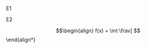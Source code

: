 E1

\begin{align*}
  f(x) = \int f'(x) dx =\int (x^3 - x +1) dx \\
  = \frac{x^4}{4} - \frac{x^2}{2} + x + c \\
  = f(x) \\
\end{align*}

E2

$$\begin{align}
  f(x) = \int \frav[
$$\end{align*}
